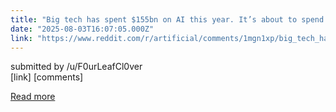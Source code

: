 ```yaml
---
title: "Big tech has spent $155bn on AI this year. It’s about to spend hundreds of billions more"
date: "2025-08-03T16:07:05.000Z"
link: "https://www.reddit.com/r/artificial/comments/1mgn1xp/big_tech_has_spent_155bn_on_ai_this_year_its/"
---
```


submitted by    /u/F0urLeafCl0ver  
 [link]   [comments]

[Read more](https://www.reddit.com/r/artificial/comments/1mgn1xp/big_tech_has_spent_155bn_on_ai_this_year_its/)
